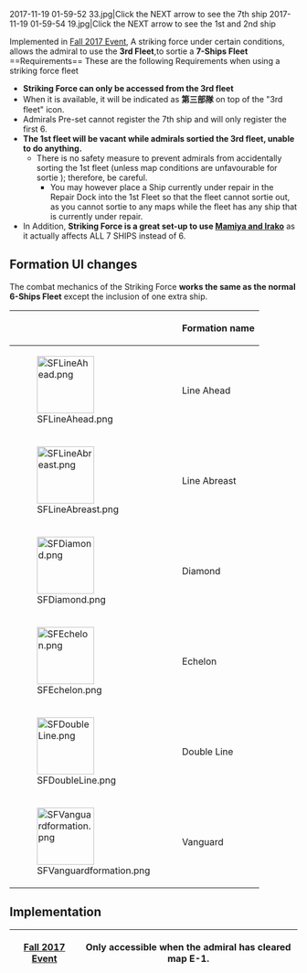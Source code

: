 <gallery type="slideshow">
2017-11-19 01-59-52 33.jpg|Click the NEXT arrow to see the 7th ship
2017-11-19 01-59-54 19.jpg|Click the NEXT arrow to see the 1st and 2nd ship
</gallery>
Implemented in [[Fall 2017 Event]], A striking force under certain conditions, allows the admiral to 
use the '''3rd Fleet''',to sortie a '''7-Ships Fleet''' 
<br />
==Requirements==
These are the following Requirements when using a striking force fleet
*'''Striking Force can only be accessed from the 3rd fleet'''
*When it is available, it will be indicated as '''第三部隊''' on top of the "3rd fleet" icon.
*Admirals Pre-set cannot register the 7th ship and will only register the first 6.
*'''The 1st fleet will be vacant while admirals sortied the 3rd fleet, unable to do anything.'''
**There is no safety measure to prevent admirals from accidentally sorting the 1st fleet (unless map conditions are unfavourable for sortie ); therefore, be careful.
***You may however place a Ship currently under repair in the Repair Dock into the 1st Fleet so that the fleet cannot sortie out, as you cannot sortie to any maps while the fleet has any ship that is currently under repair.
*In Addition, '''Striking Force is a great set-up to use [[Morale/Fatigue|Mamiya and Irako]]''' as it actually affects ALL 7 SHIPS instead of 6.

==Formation UI changes==
The combat mechanics of the Striking Force '''works the same as the normal 6-Ships Fleet''' except the inclusion of one extra ship.
{| border="0" cellpadding="1" cellspacing="1" class="article-table" style="width: 500px;"
|-
! scope="col"|
! scope="col"|Formation name
|-
|[[File:SFLineAhead.png|100px]]
|Line Ahead
|-
|[[File:SFLineAbreast.png|100px]]
|Line Abreast
|-
|[[File:SFDiamond.png|100px]]
|Diamond
|-
|[[File:SFEchelon.png|100px]]
|Echelon
|-
|[[File:SFDoubleLine.png|100px]]
|Double Line
|-
|[[File:SFVanguardformation.png|100px]]
|Vanguard 
|}

==Implementation==
{| border="0" cellpadding="1" cellspacing="1" class="article-table" style="width: 500px;"
|-
! scope="col"|[[Fall 2017 Event]]
|Only accessible when the admiral has cleared map E-1.
|}